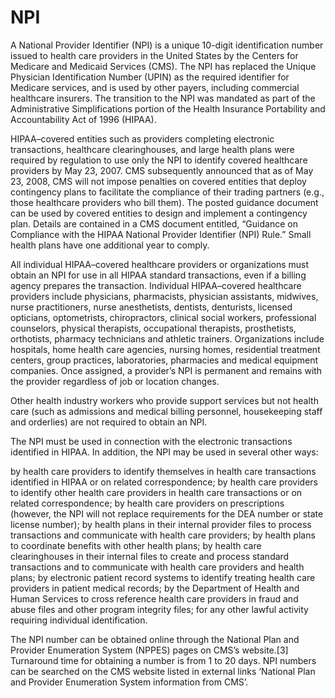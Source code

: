 # NPI {.unnumbered}

A National Provider Identifier (NPI) is a unique 10-digit identification number issued to health care providers in the United States by the Centers for Medicare and Medicaid Services (CMS). The NPI has replaced the Unique Physician Identification Number (UPIN) as the required identifier for Medicare services, and is used by other payers, including commercial healthcare insurers. The transition to the NPI was mandated as part of the Administrative Simplifications portion of the Health Insurance Portability and Accountability Act of 1996 (HIPAA).

HIPAA–covered entities such as providers completing electronic transactions, healthcare clearinghouses, and large health plans were required by regulation to use only the NPI to identify covered healthcare providers by May 23, 2007. CMS subsequently announced that as of May 23, 2008, CMS will not impose penalties on covered entities that deploy contingency plans to facilitate the compliance of their trading partners (e.g., those healthcare providers who bill them). The posted guidance document can be used by covered entities to design and implement a contingency plan. Details are contained in a CMS document entitled, "Guidance on Compliance with the HIPAA National Provider Identifier (NPI) Rule." Small health plans have one additional year to comply.

All individual HIPAA–covered healthcare providers or organizations must obtain an NPI for use in all HIPAA standard transactions, even if a billing agency prepares the transaction. Individual HIPAA–covered healthcare providers include physicians, pharmacists, physician assistants, midwives, nurse practitioners, nurse anesthetists, dentists, denturists, licensed opticians, optometrists, chiropractors, clinical social workers, professional counselors, physical therapists, occupational therapists, prosthetists, orthotists, pharmacy technicians and athletic trainers. Organizations include hospitals, home health care agencies, nursing homes, residential treatment centers, group practices, laboratories, pharmacies and medical equipment companies. Once assigned, a provider's NPI is permanent and remains with the provider regardless of job or location changes.

Other health industry workers who provide support services but not health care (such as admissions and medical billing personnel, housekeeping staff and orderlies) are not required to obtain an NPI.

The NPI must be used in connection with the electronic transactions identified in HIPAA. In addition, the NPI may be used in several other ways:

by health care providers to identify themselves in health care transactions identified in HIPAA or on related correspondence;
by health care providers to identify other health care providers in health care transactions or on related correspondence;
by health care providers on prescriptions (however, the NPI will not replace requirements for the DEA number or state license number);
by health plans in their internal provider files to process transactions and communicate with health care providers;
by health plans to coordinate benefits with other health plans;
by health care clearinghouses in their internal files to create and process standard transactions and to communicate with health care providers and health plans;
by electronic patient record systems to identify treating health care providers in patient medical records;
by the Department of Health and Human Services to cross reference health care providers in fraud and abuse files and other program integrity files;
for any other lawful activity requiring individual identification.

The NPI number can be obtained online through the National Plan and Provider Enumeration System (NPPES) pages on CMS's website.[3] Turnaround time for obtaining a number is from 1 to 20 days. NPI numbers can be searched on the CMS website listed in external links 'National Plan and Provider Enumeration System information from CMS'.

<br>